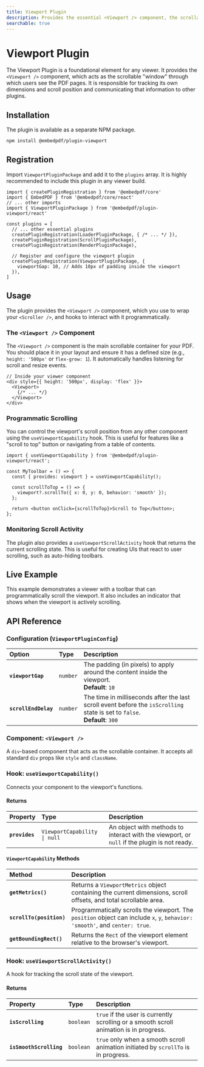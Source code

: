```yaml
---
title: Viewport Plugin
description: Provides the essential <Viewport /> component, the scrollable container for all PDF content.
searchable: true
---
```


# Viewport Plugin

The Viewport Plugin is a foundational element for any viewer. It provides the `<Viewport />` component, which acts as the scrollable "window" through which users see the PDF pages. It is responsible for tracking its own dimensions and scroll position and communicating that information to other plugins.

## Installation

The plugin is available as a separate NPM package.

```sh npm2yarn
npm install @embedpdf/plugin-viewport
````

## Registration

Import `ViewportPluginPackage` and add it to the `plugins` array. It is highly recommended to include this plugin in any viewer build.

```tsx {4, 13-15}
import { createPluginRegistration } from '@embedpdf/core'
import { EmbedPDF } from '@embedpdf/core/react'
// ... other imports
import { ViewportPluginPackage } from '@embedpdf/plugin-viewport/react'

const plugins = [
  // ... other essential plugins
  createPluginRegistration(LoaderPluginPackage, { /* ... */ }),
  createPluginRegistration(ScrollPluginPackage),
  createPluginRegistration(RenderPluginPackage),

  // Register and configure the viewport plugin
  createPluginRegistration(ViewportPluginPackage, {
    viewportGap: 10, // Adds 10px of padding inside the viewport
  }),
]
```

## Usage

The plugin provides the `<Viewport />` component, which you use to wrap your `<Scroller />`, and hooks to interact with it programmatically.

### The `<Viewport />` Component

The `<Viewport />` component is the main scrollable container for your PDF. You should place it in your layout and ensure it has a defined size (e.g., `height: '500px'` or `flex-grow: 1`). It automatically handles listening for scroll and resize events.

```tsx
// Inside your viewer component
<div style={{ height: '500px', display: 'flex' }}>
  <Viewport>
    {/* ... */}
  </Viewport>
</div>
```

### Programmatic Scrolling

You can control the viewport's scroll position from any other component using the `useViewportCapability` hook. This is useful for features like a "scroll to top" button or navigating from a table of contents.

```tsx {1,4, 7}
import { useViewportCapability } from '@embedpdf/plugin-viewport/react';

const MyToolbar = () => {
  const { provides: viewport } = useViewportCapability();

  const scrollToTop = () => {
    viewport?.scrollTo({ x: 0, y: 0, behavior: 'smooth' });
  };

  return <button onClick={scrollToTop}>Scroll to Top</button>;
};
```

### Monitoring Scroll Activity

The plugin also provides a `useViewportScrollActivity` hook that returns the current scrolling state. This is useful for creating UIs that react to user scrolling, such as auto-hiding toolbars.

## Live Example

This example demonstrates a viewer with a toolbar that can programmatically scroll the viewport. It also includes an indicator that shows when the viewport is actively scrolling.


<PDFViewer />

## API Reference

### Configuration (`ViewportPluginConfig`)

| Option | Type | Description |
| :--- | :--- | :--- |
| **`viewportGap`** | `number` | The padding (in pixels) to apply around the content inside the viewport. <br />**Default**: `10` |
| **`scrollEndDelay`** | `number` | The time in milliseconds after the last scroll event before the `isScrolling` state is set to `false`. <br />**Default**: `300` |

### Component: `<Viewport />`

A `div`-based component that acts as the scrollable container. It accepts all standard `div` props like `style` and `className`.

### Hook: `useViewportCapability()`

Connects your component to the viewport's functions.

#### Returns

| Property | Type | Description |
| :--- | :--- | :--- |
| **`provides`** | `ViewportCapability \| null` | An object with methods to interact with the viewport, or `null` if the plugin is not ready. |

#### `ViewportCapability` Methods

| Method | Description |
| :--- | :--- |
| **`getMetrics()`** | Returns a `ViewportMetrics` object containing the current dimensions, scroll offsets, and total scrollable area. |
| **`scrollTo(position)`** | Programmatically scrolls the viewport. The `position` object can include `x`, `y`, `behavior: 'smooth'`, and `center: true`. |
| **`getBoundingRect()`**| Returns the `Rect` of the viewport element relative to the browser's viewport. |

### Hook: `useViewportScrollActivity()`

A hook for tracking the scroll state of the viewport.

#### Returns

| Property | Type | Description |
| :--- | :--- | :--- |
| **`isScrolling`** | `boolean` | `true` if the user is currently scrolling or a smooth scroll animation is in progress. |
| **`isSmoothScrolling`**| `boolean`| `true` only when a smooth scroll animation initiated by `scrollTo` is in progress. |